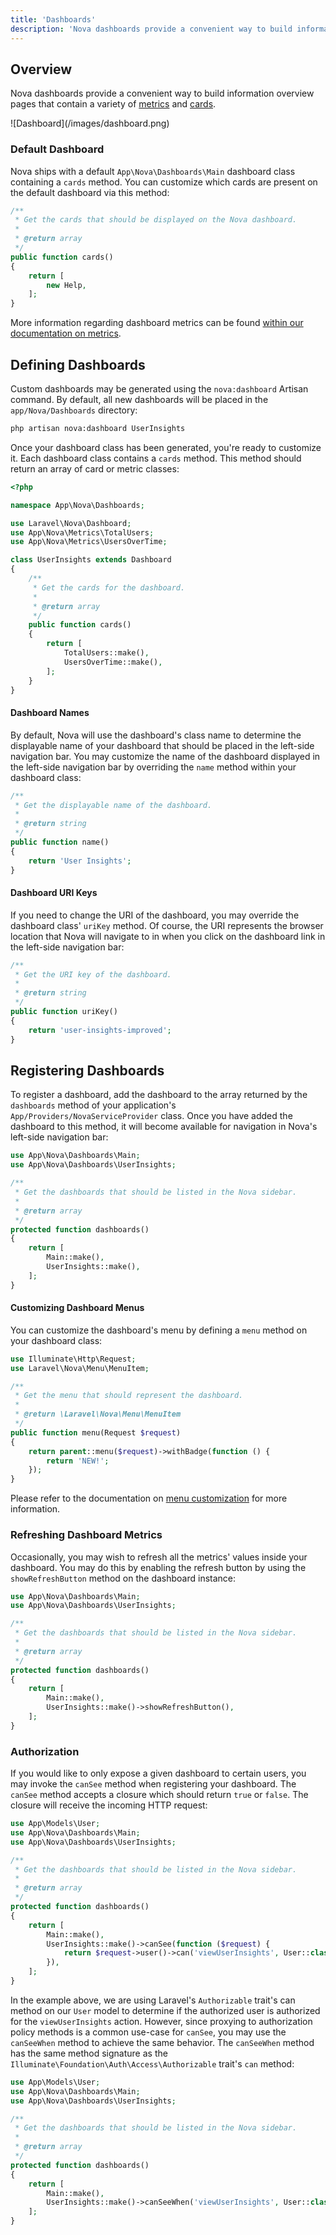 ```yaml
---
title: 'Dashboards'
description: 'Nova dashboards provide a convenient way to build information overview pages that contain a variety of metrics and cards.'
---
```


## Overview

Nova dashboards provide a convenient way to build information overview pages that contain a variety of [metrics](./../metrics/defining-metrics) and [cards](../customization/cards).

<Frame>
![Dashboard](/images/dashboard.png)
</Frame>

### Default Dashboard

Nova ships with a default `App\Nova\Dashboards\Main` dashboard class containing a `cards` method. You can customize which cards are present on the default dashboard via this method:

```php
/**
 * Get the cards that should be displayed on the Nova dashboard.
 *
 * @return array
 */
public function cards()
{
    return [
        new Help,
    ];
}
```

More information regarding dashboard metrics can be found [within our documentation on metrics](../metrics/registering-metrics.html#dashboard-metrics).

## Defining Dashboards

Custom dashboards may be generated using the `nova:dashboard` Artisan command. By default, all new dashboards will be placed in the `app/Nova/Dashboards` directory:

```bash
php artisan nova:dashboard UserInsights
```

Once your dashboard class has been generated, you're ready to customize it. Each dashboard class contains a `cards` method. This method should return an array of card or metric classes:

```php
<?php

namespace App\Nova\Dashboards;

use Laravel\Nova\Dashboard;
use App\Nova\Metrics\TotalUsers;
use App\Nova\Metrics\UsersOverTime;

class UserInsights extends Dashboard
{
    /**
     * Get the cards for the dashboard.
     *
     * @return array
     */
    public function cards()
    {
        return [
            TotalUsers::make(),
            UsersOverTime::make(),
        ];
    }
}
```

#### Dashboard Names

By default, Nova will use the dashboard's class name to determine the displayable name of your dashboard that should be placed in the left-side navigation bar. You may customize the name of the dashboard displayed in the left-side navigation bar by overriding the `name` method within your dashboard class:

```php
/**
 * Get the displayable name of the dashboard.
 *
 * @return string
 */
public function name()
{
    return 'User Insights';
}
```

#### Dashboard URI Keys

If you need to change the URI of the dashboard, you may override the dashboard class' `uriKey` method. Of course, the URI represents the browser location that Nova will navigate to in when you click on the dashboard link in the left-side navigation bar:

```php
/**
 * Get the URI key of the dashboard.
 *
 * @return string
 */
public function uriKey()
{
    return 'user-insights-improved';
}
```

## Registering Dashboards

To register a dashboard, add the dashboard to the array returned by the `dashboards` method of your application's `App/Providers/NovaServiceProvider` class. Once you have added the dashboard to this method, it will become available for navigation in Nova's left-side navigation bar:

```php
use App\Nova\Dashboards\Main;
use App\Nova\Dashboards\UserInsights;

/**
 * Get the dashboards that should be listed in the Nova sidebar.
 *
 * @return array
 */
protected function dashboards()
{
    return [
        Main::make(),
        UserInsights::make(),
    ];
}
```

#### Customizing Dashboard Menus

You can customize the dashboard's menu by defining a `menu` method on your dashboard class:

```php
use Illuminate\Http\Request;
use Laravel\Nova\Menu\MenuItem;

/**
 * Get the menu that should represent the dashboard.
 *
 * @return \Laravel\Nova\Menu\MenuItem
 */
public function menu(Request $request)
{
    return parent::menu($request)->withBadge(function () {
        return 'NEW!';
    });
}
```

Please refer to the documentation on [menu customization](./menus) for more information.

### Refreshing Dashboard Metrics

Occasionally, you may wish to refresh all the metrics' values inside your dashboard. You may do this by enabling the refresh button by using the `showRefreshButton` method on the dashboard instance:

```php
use App\Nova\Dashboards\Main;
use App\Nova\Dashboards\UserInsights;

/**
 * Get the dashboards that should be listed in the Nova sidebar.
 *
 * @return array
 */
protected function dashboards()
{
    return [
        Main::make(),
        UserInsights::make()->showRefreshButton(),
    ];
}
```

### Authorization

If you would like to only expose a given dashboard to certain users, you may invoke the `canSee` method when registering your dashboard. The `canSee` method accepts a closure which should return `true` or `false`. The closure will receive the incoming HTTP request:

```php
use App\Models\User;
use App\Nova\Dashboards\Main;
use App\Nova\Dashboards\UserInsights;

/**
 * Get the dashboards that should be listed in the Nova sidebar.
 *
 * @return array
 */
protected function dashboards()
{
    return [
        Main::make(),
        UserInsights::make()->canSee(function ($request) {
            return $request->user()->can('viewUserInsights', User::class);
        }),
    ];
}
```

In the example above, we are using Laravel's `Authorizable` trait's can method on our `User` model to determine if the authorized user is authorized for the `viewUserInsights` action. However, since proxying to authorization policy methods is a common use-case for `canSee`, you may use the `canSeeWhen` method to achieve the same behavior. The `canSeeWhen` method has the same method signature as the `Illuminate\Foundation\Auth\Access\Authorizable` trait's `can` method:

```php
use App\Models\User;
use App\Nova\Dashboards\Main;
use App\Nova\Dashboards\UserInsights;

/**
 * Get the dashboards that should be listed in the Nova sidebar.
 *
 * @return array
 */
protected function dashboards()
{
    return [
        Main::make(),
        UserInsights::make()->canSeeWhen('viewUserInsights', User::class),
    ];
}
```
